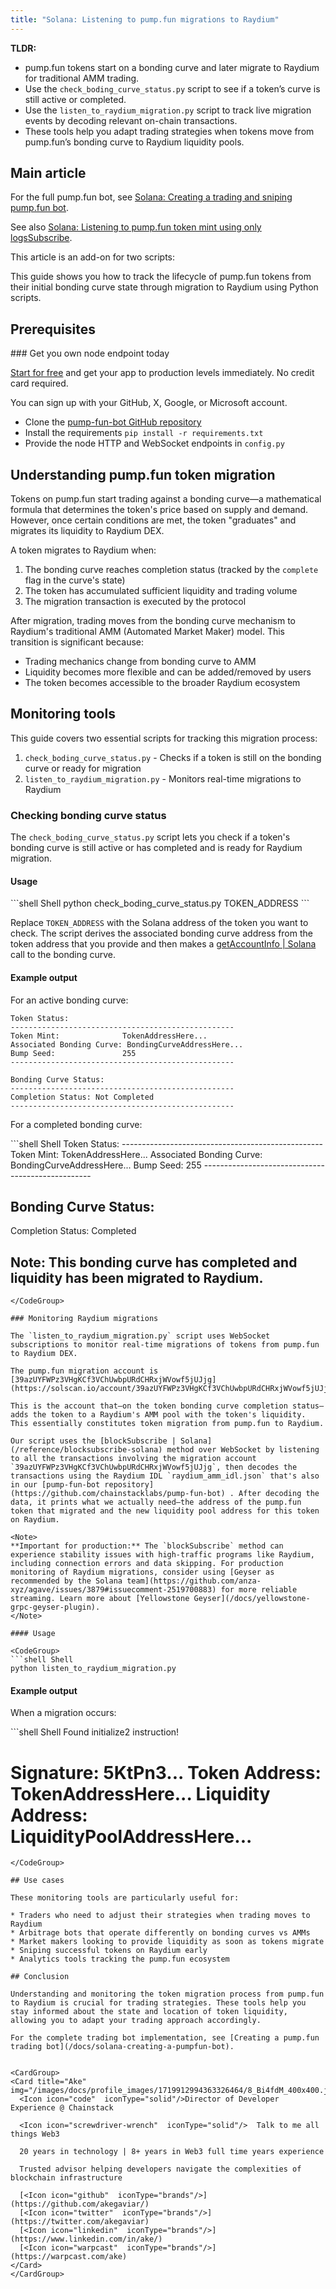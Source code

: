 ```yaml
---
title: "Solana: Listening to pump.fun migrations to Raydium"
---
```


**TLDR:**
* pump.fun tokens start on a bonding curve and later migrate to Raydium for traditional AMM trading.
* Use the `check_boding_curve_status.py` script to see if a token’s curve is still active or completed.
* Use the `listen_to_raydium_migration.py` script to track live migration events by decoding relevant on-chain transactions.
* These tools help you adapt trading strategies when tokens move from pump.fun’s bonding curve to Raydium liquidity pools.

## Main article

For the full pump.fun bot, see [Solana: Creating a trading and sniping pump.fun bot](/docs/solana-creating-a-pumpfun-bot).

See also [Solana: Listening to pump.fun token mint using only logsSubscribe](/docs/solana-listening-to-pumpfun-token-mint-using-only-logssubscribe).

This article is an add-on for two scripts:

<CardGroup>
  <Card title="check_boding_curve_status.py" href="https://github.com/chainstacklabs/pump-fun-bot/blob/main/learning-examples/check_boding_curve_status.py" icon="angle-right" horizontal />
  <Card title="listen_to_raydium_migration.py" href="https://github.com/chainstacklabs/pump-fun-bot/blob/main/learning-examples/listen_to_raydium_migration.py" icon="angle-right" horizontal />
</CardGroup>

This guide shows you how to track the lifecycle of pump.fun tokens from their initial bonding curve state through migration to Raydium using Python scripts.

## Prerequisites

<Check>
  ### Get you own node endpoint today

  [Start for free](https://console.chainstack.com/) and get your app to production levels immediately. No credit card required.

  You can sign up with your GitHub, X, Google, or Microsoft account.
</Check>

* Clone the [pump-fun-bot GitHub repository](https://github.com/chainstacklabs/pump-fun-bot/)
* Install the requirements `pip install -r requirements.txt`
* Provide the node HTTP and WebSocket endpoints in `config.py`

## Understanding pump.fun token migration

Tokens on pump.fun start trading against a bonding curve—a mathematical formula that determines the token's price based on supply and demand. However, once certain conditions are met, the token "graduates" and migrates its liquidity to Raydium DEX.

A token migrates to Raydium when:

1. The bonding curve reaches completion status (tracked by the `complete` flag in the curve's state)
2. The token has accumulated sufficient liquidity and trading volume
3. The migration transaction is executed by the protocol

After migration, trading moves from the bonding curve mechanism to Raydium's traditional AMM (Automated Market Maker) model. This transition is significant because:

* Trading mechanics change from bonding curve to AMM
* Liquidity becomes more flexible and can be added/removed by users
* The token becomes accessible to the broader Raydium ecosystem

## Monitoring tools

This guide covers two essential scripts for tracking this migration process:

1. `check_boding_curve_status.py` - Checks if a token is still on the bonding curve or ready for migration
2. `listen_to_raydium_migration.py` - Monitors real-time migrations to Raydium

### Checking bonding curve status

The `check_boding_curve_status.py` script lets you check if a token's bonding curve is still active or has completed and is ready for Raydium migration.

#### Usage

<CodeGroup>
  ```shell Shell
  python check_boding_curve_status.py TOKEN_ADDRESS
  ```
</CodeGroup>

Replace `TOKEN_ADDRESS` with the Solana address of the token you want to check. The script derives the associated bonding curve address from the token address that you provide and then makes a [getAccountInfo | Solana](/reference/solana-getaccountinfo) call to the bonding curve.

#### Example output

For an active bonding curve:

```
Token Status:
--------------------------------------------------
Token Mint:              TokenAddressHere...
Associated Bonding Curve: BondingCurveAddressHere...
Bump Seed:               255
--------------------------------------------------

Bonding Curve Status:
--------------------------------------------------
Completion Status: Not Completed
--------------------------------------------------
```

For a completed bonding curve:

<CodeGroup>
  ```shell Shell
  Token Status:
  --------------------------------------------------
  Token Mint:              TokenAddressHere...
  Associated Bonding Curve: BondingCurveAddressHere...
  Bump Seed:               255
  --------------------------------------------------

  Bonding Curve Status:
  --------------------------------------------------
  Completion Status: Completed

  Note: This bonding curve has completed and liquidity has been migrated to Raydium.
  --------------------------------------------------
  ```
</CodeGroup>

### Monitoring Raydium migrations

The `listen_to_raydium_migration.py` script uses WebSocket subscriptions to monitor real-time migrations of tokens from pump.fun to Raydium DEX.

The pump.fun migration account is [39azUYFWPz3VHgKCf3VChUwbpURdCHRxjWVowf5jUJjg](https://solscan.io/account/39azUYFWPz3VHgKCf3VChUwbpURdCHRxjWVowf5jUJjg).

This is the account that—on the token bonding curve completion status—adds the token to a Raydium's AMM pool with the token's liquidity. This essentially constitutes token migration from pump.fun to Raydium.

Our script uses the [blockSubscribe | Solana](/reference/blocksubscribe-solana) method over WebSocket by listening to all the transactions involving the migration account `39azUYFWPz3VHgKCf3VChUwbpURdCHRxjWVowf5jUJjg`, then decodes the transactions using the Raydium IDL `raydium_amm_idl.json` that's also in our [pump-fun-bot repository](https://github.com/chainstacklabs/pump-fun-bot) . After decoding the data, it prints what we actually need—the address of the pump.fun token that migrated and the new liquidity pool address for this token on Raydium.

<Note>
  **Important for production:** The `blockSubscribe` method can experience stability issues with high-traffic programs like Raydium, including connection errors and data skipping. For production monitoring of Raydium migrations, consider using [Geyser as recommended by the Solana team](https://github.com/anza-xyz/agave/issues/3879#issuecomment-2519700883) for more reliable streaming. Learn more about [Yellowstone Geyser](/docs/yellowstone-grpc-geyser-plugin).
</Note>

#### Usage

<CodeGroup>
  ```shell Shell
  python listen_to_raydium_migration.py
  ```
</CodeGroup>

#### Example output

When a migration occurs:

<CodeGroup>
  ```shell Shell
  Found initialize2 instruction!

  Signature: 5KtPn3...
  Token Address: TokenAddressHere...
  Liquidity Address: LiquidityPoolAddressHere...
  ==================================================
  ```
</CodeGroup>

## Use cases

These monitoring tools are particularly useful for:

* Traders who need to adjust their strategies when trading moves to Raydium
* Arbitrage bots that operate differently on bonding curves vs AMMs
* Market makers looking to provide liquidity as soon as tokens migrate
* Sniping successful tokens on Raydium early
* Analytics tools tracking the pump.fun ecosystem

## Conclusion

Understanding and monitoring the token migration process from pump.fun to Raydium is crucial for trading strategies. These tools help you stay informed about the state and location of token liquidity, allowing you to adapt your trading approach accordingly.

For the complete trading bot implementation, see [Creating a pump.fun trading bot](/docs/solana-creating-a-pumpfun-bot).


<CardGroup>
  <Card title="Ake" img="/images/docs/profile_images/1719912994363326464/8_Bi4fdM_400x400.jpg">
    <Icon icon="code"  iconType="solid"/>Director of Developer Experience @ Chainstack

    <Icon icon="screwdriver-wrench"  iconType="solid"/>  Talk to me all things Web3

    20 years in technology | 8+ years in Web3 full time years experience

    Trusted advisor helping developers navigate the complexities of blockchain infrastructure

    [<Icon icon="github"  iconType="brands"/>](https://github.com/akegaviar/)
    [<Icon icon="twitter"  iconType="brands"/>](https://twitter.com/akegaviar)
    [<Icon icon="linkedin"  iconType="brands"/>](https://www.linkedin.com/in/ake/)
    [<Icon icon="warpcast"  iconType="brands"/>](https://warpcast.com/ake)
  </Card>
</CardGroup>
